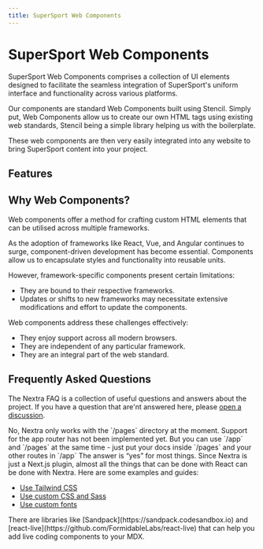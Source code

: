 ```yaml
---
title: SuperSport Web Components
---
```



# SuperSport Web Components

SuperSport Web Components comprises a collection of UI elements designed to facilitate the
seamless integration of SuperSport's uniform interface and functionality across various platforms.

Our components are standard <ExternalLink href="https://developer.mozilla.org/en-US/docs/Web/API/Web_components">Web Components</ExternalLink>
built using <ExternalLink href="https://stenciljs.com/">Stencil</ExternalLink>. Simply put, Web Components allow us
to create our own HTML tags using existing web standards, Stencil being a simple library helping us with the boilerplate.

These web components are then very easily integrated into any website to bring SuperSport content into your project.

## Features

<Features />

## Why Web Components?

Web components offer a method for crafting custom HTML elements that can be utilised across multiple frameworks.

As the adoption of frameworks like React, Vue, and Angular continues to surge, component-driven development has
become essential. Components allow us to encapsulate styles and functionality into reusable units.

However, framework-specific components present certain limitations:

- They are bound to their respective frameworks.
- Updates or shifts to new frameworks may necessitate extensive modifications and effort to update the components.

Web components address these challenges effectively:

- They enjoy support across all modern browsers.
- They are independent of any particular framework.
- They are an integral part of the web standard.

## Frequently Asked Questions

The Nextra FAQ is a collection of useful questions and answers about the
project. If you have a question that are'nt answered here, please
[open a discussion](https://github.com/worldofchampions/supersport-web-components-docs/discussions).


<FAQ title="Can I use SuperSport Wen Components with Next.js app router?">
	No, Nextra only works with the `/pages` directory at the moment. Support for
	the app router has not been implemented yet. But you can use `/app` and
	`/pages` at the same time - just put your docs inside `/pages` and your other
	routes in `/app`
</FAQ>

<FAQ title="Can I use X with Nextra?">
  The answer is “yes” for most things. Since Nextra is just a Next.js plugin, almost all the things
  that can be done with React can be done with Nextra. Here are some examples and guides:

- [Use Tailwind CSS](/docs/guide/tailwind-css)
- [Use custom CSS and Sass](/docs/guide/custom-css)
- [Use custom fonts](https://nextjs.org/docs/basic-features/font-optimization)

</FAQ>

<FAQ title="How can I add a live coding component in Nextra?">
	There are libraries like [Sandpack](https://sandpack.codesandbox.io) and
	[react-live](https://github.com/FormidableLabs/react-live) that can help you
	add live coding components to your MDX.
</FAQ>
